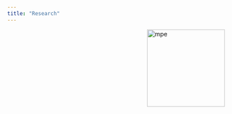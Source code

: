 ```yaml
---
title: "Research"
---
```




<img src="images/mahmoud_photo.png" alt="mpe" width = "180px" align="right"> </img>